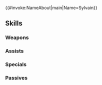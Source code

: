 {{#invoke:NameAbout|main|Name=Sylvain}}{{HeroPage Tabs}}
{{Hero Infobox
|Name=Sylvain
|Title=Consummate Flirt
|WeaponType=Green Axe
|MoveType=Cavalry
|Origin=Fire Emblem: Three Houses
|Gender=Male
|actorEN=Joe Brogie
|actorJP=古川慎
|artist=argon
|artist-extra=Trys Inc.
|randomStartTime=2023-05-17T07:00:00Z
|additionDate=April 17, 2023
|releaseDate=April 17, 2023
|poolDate=May 9, 2023
|poolRarities=3,4
|cv1=12
|cv2=300500
|TagID=シルヴァン
|InternalID=941
|Properties=
|description=Heir to House Gautier. Finds the allure of beautiful women irresistible. Appears in Fire Emblem: Three Houses.
}}
{{Stats Page
|Lv1HP=18|Lv1ATK=11|Lv1SPD=11|Lv1DEF=7|Lv1RES=4
|GRHP=50|GRATK=75|GRSPD=55|GRDEF=70|GRRES=45
}}
==Skills==
===Weapons===
{{Weapons Table
|weapon1=Iron Axe
|weapon1Default=1
|weapon1Unlock=1
|weapon2=Steel Axe
|weapon2Default=2
|weapon2Unlock=2
|weapon3=Allied Axe
|weapon3Default=4
|weapon3Unlock=3
|weapon4=Allied Axe+
|weapon4Default=5
|weapon4Unlock=5
}}
===Assists===
{{Assists Table}}
===Specials===
{{Specials Table
|special1=New Moon
|special1Default=4
|special1Unlock=3
|special2=Moonbow
|special2Unlock=4
}}
===Passives===
{{Passives Table
|passiveA1=Atk/Def Catch 1
|passiveA2=Atk/Def Catch 2
|passiveA3=Atk/Def Catch 3
|passiveA1Unlock=3
|passiveA2Unlock=4
|passiveA3Unlock=5
|passiveC1=Spur Def 1
|passiveC2=Spur Atk/Def 1
|passiveC3=Spur Atk/Def 2
|passiveC1Unlock=1
|passiveC2Unlock=2
|passiveC3Unlock=4
}}
{{Heroes Navbox}}